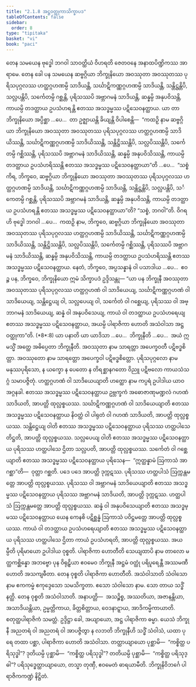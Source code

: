```yaml
---
title: "2.1.8 အဋ္ဌဝတ္ထုကာသိက္ခာပဒ"
tableOfContents: false
sidebar:
  order: 8
type: "tipitaka"
basket: "vi"
book: "paci"
---
```



<DynamicBreadcrumb />

<Division number="674" book="paci" e="ch" v="2" p="284">

<Paragraph number="2181" book="paci">
တေန သမယေန ဗုဒ္ဓေါ ဘဂဝါ သာဝတ္ထိယံ ဝိဟရတိ ဇေတဝနေ အနာထပိဏ္ဍိကဿ အာရာမေ. တေန ခေါ ပန သမယေန ဆဗ္ဗဂ္ဂိယာ ဘိက္ခုနိယော အဝဿုတာ အဝဿုတဿ ပုရိသပုဂ္ဂလဿ ဟတ္ထဂ္ဂဟဏမ္ပိ သာဒိယန္တိ, သင်္ဃာဋိကဏ္ဏဂ္ဂဟဏမ္ပိ သာဒိယန္တိ, သန္တိဋ္ဌန္တိပိ, သလ္လပန္တိပိ, သင်္ကေတမ္ပိ ဂစ္ဆန္တိ, ပုရိသဿပိ အဗ္ဘာဂမနံ သာဒိယန္တိ, ဆန္နမ္ပိ အနုပဝိသန္တိ, ကာယမ္ပိ တဒတ္ထာယ ဥပသံဟရန္တိ ဧတဿ အသဒ္ဓမ္မဿ ပဋိသေဝနတ္ထာယ.
</Paragraph>

<Paragraph number="2182" book="paci">
ယာ တာ ဘိက္ခုနိယော အပ္ပိစ္ဆာ …ပေ…  တာ ဥဇ္ဈာယန္တိ ခိယျန္တိ ဝိပါစေန္တိ—  “ကထဉှိ နာမ ဆဗ္ဗဂ္ဂိယာ ဘိက္ခုနိယော အဝဿုတာ အဝဿုတဿ ပုရိသပုဂ္ဂလဿ ဟတ္ထဂ္ဂဟဏမ္ပိ သာဒိယိဿန္တိ, သင်္ဃာဋိကဏ္ဏဂ္ဂဟဏမ္ပိ သာဒိယိဿန္တိ, သန္တိဋ္ဌိဿန္တိပိ, သလ္လပိဿန္တိပိ, သင်္ကေတမ္ပိ ဂစ္ဆိဿန္တိ, ပုရိသဿပိ အဗ္ဘာဂမနံ သာဒိယိဿန္တိ, ဆန္နမ္ပိ အနုပဝိသိဿန္တိ, ကာယမ္ပိ တဒတ္ထာယ ဥပသံဟရိဿန္တိ ဧတဿ အသဒ္ဓမ္မဿ ပဋိသေဝနတ္ထာယာ”တိ …ပေ…  “သစ္စံ ကိရ, ဘိက္ခဝေ, ဆဗ္ဗဂ္ဂိယာ ဘိက္ခုနိယော အဝဿုတာ အဝဿုတဿ ပုရိသပုဂ္ဂလဿ ဟတ္ထဂ္ဂဟဏမ္ပိ သာဒိယန္တိ, သင်္ဃာဋိကဏ္ဏဂ္ဂဟဏမ္ပိ သာဒိယန္တိ, သန္တိဋ္ဌန္တိပိ, သလ္လပန္တိပိ, သင်္ကေတမ္ပိ ဂစ္ဆန္တိ, ပုရိသဿပိ အဗ္ဘာဂမနံ သာဒိယန္တိ, ဆန္နမ္ပိ အနုပဝိသန္တိ, ကာယမ္ပိ တဒတ္ထာယ ဥပသံဟရန္တိ ဧတဿ အသဒ္ဓမ္မဿ ပဋိသေဝနတ္ထာယာ”တိ? “သစ္စံ, ဘဂဝါ”တိ. ဝိဂရဟိ ဗုဒ္ဓေါ ဘဂဝါ …ပေ…  ကထဉှိ နာမ, ဘိက္ခဝေ, ဆဗ္ဗဂ္ဂိယာ ဘိက္ခုနိယော အဝဿုတာ အဝဿုတဿ ပုရိသပုဂ္ဂလဿ ဟတ္ထဂ္ဂဟဏမ္ပိ သာဒိယိဿန္တိ, သင်္ဃာဋိကဏ္ဏဂ္ဂဟဏမ္ပိ သာဒိယိဿန္တိ, သန္တိဋ္ဌိဿန္တိပိ, သလ္လပိဿန္တိပိ, သင်္ကေတမ္ပိ ဂစ္ဆိဿန္တိ, ပုရိသဿပိ အဗ္ဘာဂမနံ သာဒိယိဿန္တိ, ဆန္နမ္ပိ အနုပဝိသိဿန္တိ, ကာယမ္ပိ တဒတ္ထာယ ဥပသံဟရိဿန္တိ ဧတဿ အသဒ္ဓမ္မဿ ပဋိသေဝနတ္ထာယ. နေတံ, ဘိက္ခဝေ, အပ္ပသန္နာနံ ဝါ ပသာဒါယ …ပေ…  ဧဝဉ္စ ပန, ဘိက္ခဝေ, ဘိက္ခုနိယော ဣမံ သိက္ခာပဒံ ဥဒ္ဒိသန္တု—
</Paragraph>

</Division>
<Division number="675" book="paci" e="ch" v="2" p="285">

<Paragraph number="2183" book="paci">
<Emphasis>“ယာ ပန ဘိက္ခုနီ အဝဿုတာ အဝဿုတဿ ပုရိသပုဂ္ဂလဿ ဟတ္ထဂ္ဂဟဏံ ဝါ သာဒိယေယျ, သင်္ဃာဋိကဏ္ဏဂ္ဂဟဏံ ဝါ သာဒိယေယျ, သန္တိဋ္ဌေယျ ဝါ, သလ္လပေယျ ဝါ, သင်္ကေတံ ဝါ ဂစ္ဆေယျ</Emphasis>, <Emphasis>ပုရိသဿ ဝါ အဗ္ဘာဂမနံ သာဒိယေယျ, ဆန္နံ ဝါ အနုပဝိသေယျ, ကာယံ ဝါ တဒတ္ထာယ ဥပသံဟရေယျ ဧတဿ အသဒ္ဓမ္မဿ ပဋိသေဝနတ္ထာယ, အယမ္ပိ ပါရာဇိကာ ဟောတိ အသံဝါသာ အဋ္ဌဝတ္ထုကာ”</Emphasis>တိ. (*8*:<Emphasis>8</Emphasis>)
</Paragraph>

</Division>
<Division number="676" book="paci" e="ch" v="2" p="285">

<Paragraph number="2184" book="paci">
<Emphasis>ယာ ပနာ</Emphasis>တိ ယာ ယာဒိသာ …ပေ…  <Emphasis>ဘိက္ခုနီ</Emphasis>တိ …ပေ…  အယံ ဣမသ္မိံ အတ္ထေ အဓိပ္ပေတာ ဘိက္ခုနီတိ.
</Paragraph>

<Paragraph number="2185" book="paci">
<Emphasis>အဝဿုတာ</Emphasis> နာမ သာရတ္တာ အပေက္ခဝတီ ပဋိဗဒ္ဓစိတ္တာ.
</Paragraph>

<Paragraph number="2186" book="paci">
<Emphasis>အဝဿုတော</Emphasis> နာမ သာရတ္တော အပေက္ခဝါ ပဋိဗဒ္ဓစိတ္တော.
</Paragraph>

<Paragraph number="2187" book="paci">
<Emphasis>ပုရိသပုဂ္ဂလော</Emphasis> နာမ မနုဿပုရိသော, န ယက္ခော န ပေတော န တိရစ္ဆာနဂတော ဝိညူ ပဋိဗလော ကာယသံသဂ္ဂံ သမာပဇ္ဇိတုံ.
</Paragraph>

<Paragraph number="2188" book="paci">
<Emphasis>ဟတ္ထဂ္ဂဟဏံ ဝါ သာဒိယေယျာ</Emphasis>တိ ဟတ္ထော နာမ ကပ္ပရံ ဥပါဒါယ ယာဝ အဂ္ဂနခါ. ဧတဿ အသဒ္ဓမ္မဿ ပဋိသေဝနတ္ထာယ ဥဗ္ဘက္ခကံ အဓောဇာဏုမဏ္ဍလံ ဂဟဏံ သာဒိယတိ, အာပတ္တိ ထုလ္လစ္စယဿ.
</Paragraph>

<Paragraph number="2189" book="paci">
<Emphasis>သင်္ဃာဋိကဏ္ဏဂ္ဂဟဏံ ဝါ သာဒိယေယျာ</Emphasis>တိ ဧတဿ အသဒ္ဓမ္မဿ ပဋိသေဝနတ္ထာယ နိဝတ္ထံ ဝါ ပါရုတံ ဝါ ဂဟဏံ သာဒိယတိ, အာပတ္တိ ထုလ္လစ္စယဿ.
</Paragraph>

<Paragraph number="2190" book="paci">
<Emphasis>သန္တိဋ္ဌေယျ ဝါ</Emphasis>တိ ဧတဿ အသဒ္ဓမ္မဿ ပဋိသေဝနတ္ထာယ ပုရိသဿ ဟတ္ထပါသေ တိဋ္ဌတိ, အာပတ္တိ ထုလ္လစ္စယဿ.
</Paragraph>

<Paragraph number="2191" book="paci">
<Emphasis>သလ္လပေယျ ဝါ</Emphasis>တိ ဧတဿ အသဒ္ဓမ္မဿ ပဋိသေဝနတ္ထာယ ပုရိသဿ ဟတ္ထပါသေ ဌိတာ သလ္လပတိ, အာပတ္တိ ထုလ္လစ္စယဿ.
</Paragraph>

<Paragraph number="2192" book="paci">
<Emphasis>သင်္ကေတံ ဝါ ဂစ္ဆေယျာ</Emphasis>တိ ဧတဿ အသဒ္ဓမ္မဿ ပဋိသေဝနတ္ထာယ ပုရိသေန—  “ဣတ္ထန္နာမံ ဩကာသံ အာဂစ္ဆာ”တိ—  ဝုတ္တာ ဂစ္ဆတိ. ပဒေ ပဒေ အာပတ္တိ ဒုက္ကဋဿ. ပုရိသဿ ဟတ္ထပါသံ ဩက္ကန္တမတ္တေ အာပတ္တိ ထုလ္လစ္စယဿ.
</Paragraph>

<Paragraph number="2193" book="paci">
<Emphasis>ပုရိသဿ ဝါ အဗ္ဘာဂမနံ သာဒိယေယျာ</Emphasis>တိ ဧတဿ အသဒ္ဓမ္မဿ ပဋိသေဝနတ္ထာယ ပုရိသဿ အဗ္ဘာဂမနံ သာဒိယတိ, အာပတ္တိ ဒုက္ကဋဿ. ဟတ္ထပါသံ ဩက္ကန္တမတ္တေ အာပတ္တိ ထုလ္လစ္စယဿ.
</Paragraph>

<Paragraph number="2194" book="paci">
<Emphasis>ဆန္နံ ဝါ အနုပဝိသေယျာ</Emphasis>တိ ဧတဿ အသဒ္ဓမ္မဿ ပဋိသေဝနတ္ထာယ ယေန ကေနစိ ပဋိစ္ဆန္နံ ဩကာသံ ပဝိဋ္ဌမတ္တေ အာပတ္တိ ထုလ္လစ္စယဿ.
</Paragraph>

<Paragraph number="2195" book="paci">
<Emphasis>ကာယံ ဝါ တဒတ္ထာယ ဥပသံဟရေယျာ</Emphasis>တိ ဧတဿ အသဒ္ဓမ္မဿ ပဋိသေဝနတ္ထာယ ပုရိသဿ ဟတ္ထပါသေ ဌိတာ ကာယံ ဥပသံဟရတိ, အာပတ္တိ ထုလ္လစ္စယဿ.
</Paragraph>

<Paragraph number="2196" book="paci">
<Emphasis>အယမ္ပီ</Emphasis>တိ ပုရိမာယော ဥပါဒါယ ဝုစ္စတိ.
</Paragraph>

<Paragraph number="2197" book="paci">
<Emphasis>ပါရာဇိကာ ဟောတီ</Emphasis>တိ သေယျထာပိ နာမ တာလော မတ္ထကစ္ဆိန္နော အဘဗ္ဗော ပုန ဝိရုဠှိယာ ဧဝမေဝ ဘိက္ခုနီ အဋ္ဌမံ ဝတ္ထုံ ပရိပူရေန္တီ အဿမဏီ ဟောတိ အသကျဓီတာ. တေန ဝုစ္စတိ ပါရာဇိကာ ဟောတီတိ.
</Paragraph>

<Paragraph number="2198" book="paci">
<Emphasis>အသံဝါသာ</Emphasis>တိ <Emphasis>သံဝါသော</Emphasis> နာမ ဧကကမ္မံ ဧကုဒ္ဒေသော သမသိက္ခတာ. ဧသော သံဝါသော နာမ. သော တာယ သဒ္ဓိံ နတ္ထိ. တေန ဝုစ္စတိ အသံဝါသာတိ.
</Paragraph>

</Division>
<Division number="677" book="paci" e="ch" v="2" p="287">

<Paragraph number="2199" book="paci">
အနာပတ္တိ—  အသဉ္စိစ္စ, အဿတိယာ, အဇာနန္တိယာ, အသာဒိယန္တိယာ, ဥမ္မတ္တိကာယ, ခိတ္တစိတ္တာယ, ဝေဒနာဋ္ဋာယ, အာဒိကမ္မိကာယာတိ.

</Paragraph>
</Division>

<Paragraph number="2200" type="center" book="paci">
စတုတ္ထပါရာဇိကံ သမတ္တံ.


</Paragraph>

<Paragraph number="2201" book="paci">
ဥဒ္ဒိဋ္ဌာ ခေါ, အယျာယော, အဋ္ဌ ပါရာဇိကာ ဓမ္မာ. ယေသံ ဘိက္ခုနီ အညတရံ ဝါ အညတရံ ဝါ အာပဇ္ဇိတွာ န လဘတိ ဘိက္ခုနီဟိ သဒ္ဓိံ သံဝါသံ, ယထာ ပုရေ တထာ ပစ္ဆာ, ပါရာဇိကာ ဟောတိ အသံဝါသာ. တတ္ထာယျာယော ပုစ္ဆာမိ—  “ကစ္စိတ္ထ ပရိသုဒ္ဓါ”? ဒုတိယမ္ပိ ပုစ္ဆာမိ—  “ကစ္စိတ္ထ ပရိသုဒ္ဓါ”? တတိယမ္ပိ ပုစ္ဆာမိ—  “ကစ္စိတ္ထ ပရိသုဒ္ဓါ”? ပရိသုဒ္ဓေတ္ထာယျာယော, တသ္မာ တုဏှီ, ဧဝမေတံ ဓာရယာမီတိ.

</Paragraph>

<Paragraph number="2202" type="center" book="paci">
ဘိက္ခုနိဝိဘင်္ဂေ ပါရာဇိကကဏ္ဍံ နိဋ္ဌိတံ.
</Paragraph>